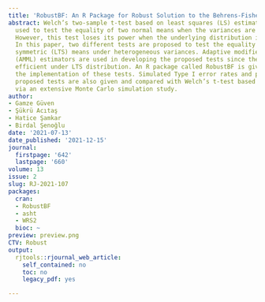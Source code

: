 ```yaml
---
title: 'RobustBF: An R Package for Robust Solution to the Behrens-Fisher Problem'
abstract: Welch’s two-sample t-test based on least squares (LS) estimators is generally
  used to test the equality of two normal means when the variances are not equal.
  However, this test loses its power when the underlying distribution is not normal.
  In this paper, two different tests are proposed to test the equality of two long-tailed
  symmetric (LTS) means under heterogeneous variances. Adaptive modified maximum likelihood
  (AMML) estimators are used in developing the proposed tests since they are highly
  efficient under LTS distribution. An R package called RobustBF is given to show
  the implementation of these tests. Simulated Type I error rates and powers of the
  proposed tests are also given and compared with Welch’s t-test based on LS estimators
  via an extensive Monte Carlo simulation study.
author:
- Gamze Güven
- Şükrü Acıtaş
- Hatice Şamkar
- Birdal Şenoğlu
date: '2021-07-13'
date_published: '2021-12-15'
journal:
  firstpage: '642'
  lastpage: '660'
volume: 13
issue: 2
slug: RJ-2021-107
packages:
  cran:
  - RobustBF
  - asht
  - WRS2
  bioc: ~
preview: preview.png
CTV: Robust
output:
  rjtools::rjournal_web_article:
    self_contained: no
    toc: no
    legacy_pdf: yes

---
```

